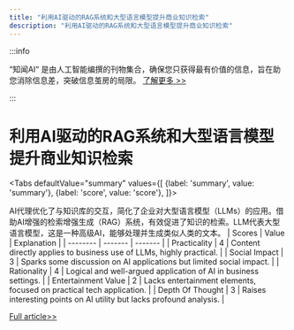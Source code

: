```yaml
---
title: "利用AI驱动的RAG系统和大型语言模型提升商业知识检索"
description: "利用AI驱动的RAG系统和大型语言模型提升商业知识检索"
---
```



:::info

“知闻AI“ 是由人工智能编撰的刊物集合，确保您只获得最有价值的信息，旨在助您消除信息差，突破信息茧房的局限。  [了解更多 >>](/)

:::

# 利用AI驱动的RAG系统和大型语言模型提升商业知识检索


<Tabs
	defaultValue="summary"
	values={[
	{label: 'summary', value: 'summary'},
	{label: 'score', value: 'score'},
]}>
<TabItem value="summary">


AI代理优化了与知识库的交互，简化了企业对大型语言模型（LLMs）的应用。借助AI增强的检索增强生成（RAG）系统，有效促进了知识的检索。LLM代表大型语言模型，这是一种高级AI，能够处理并生成类似人类的文本。
</TabItem>
<TabItem value="score">
	| Scores     | Value   | Explanation |
	| -------- | ------- | ------- |
	| Practicality  | 4    | Content directly applies to business use of LLMs, highly practical.    |
	| Social Impact | 3     | Sparks some discussion on AI applications but limited social impact.    |
	| Rationality    | 4    | Logical and well-argued application of AI in business settings.    |
	| Entertainment Value    | 2    | Lacks entertainment elements, focused on practical tech application.    |
	| Depth Of Thought    | 3    | Raises interesting points on AI utility but lacks profound analysis.    |
</TabItem>
</Tabs>

[Full article>>](https://x.com/bindureddy/status/1799976484423204931)
